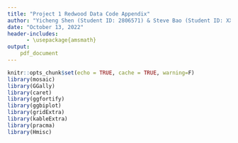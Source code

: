 ```yaml
---
title: "Project 1 Redwood Data Code Appendix"
author: "Yicheng Shen (Student ID: 2806571) & Steve Bao (Student ID: XXXXXX)"
date: "October 13, 2022"
header-includes: 
      - \usepackage{amsmath}
output: 
    pdf_document    
---
```


```r
knitr::opts_chunk$set(echo = TRUE, cache = TRUE, warning=F)
library(mosaic)
library(GGally)
library(caret)
library(ggfortify)
library(ggbiplot)
library(gridExtra)
library(kableExtra)
library(pracma)
library(Hmisc)
```

\section{Data Collection}

\section{Data Cleaning}

\section{Data Exploration}

\section{Findings}